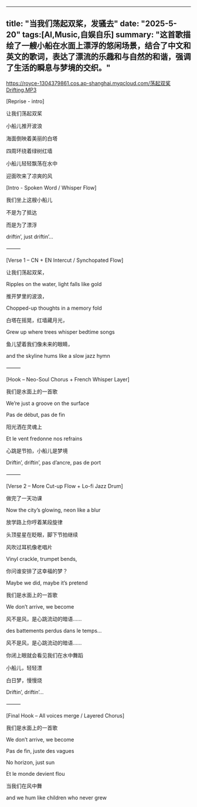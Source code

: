 
---
title: "当我们荡起双桨，发骚去"
date: "2025-5-20"
tags:[AI,Music,自娱自乐]
summary: "这首歌描绘了一艘小船在水面上漂浮的悠闲场景，结合了中文和英文的歌词，表达了漂流的乐趣和与自然的和谐，强调了生活的瞬息与梦境的交织。"
---


https://royce-1304379861.cos.ap-shanghai.myqcloud.com/荡起双桨Drifting.MP3

[Reprise - intro]

让我们荡起双桨

小船儿推开波浪

海面倒映着美丽的白塔

四周环绕着绿树红墙

小船儿轻轻飘荡在水中

迎面吹来了凉爽的风

[Intro - Spoken Word / Whisper Flow]

我们坐上这艘小船儿

不是为了抵达

而是为了漂浮

driftin’, just driftin’…

⸻

[Verse 1 – CN + EN Intercut / Synchopated Flow]

让我们荡起双桨，

Ripples on the water, light falls like gold

推开梦里的波浪，

Chopped-up thoughts in a memory fold

白塔在摇晃，红墙藏月光，

Grew up where trees whisper bedtime songs

鱼儿望着我们像未来的眼睛，

and the skyline hums like a slow jazz hymn

⸻

[Hook – Neo-Soul Chorus + French Whisper Layer]

我们是水面上的一首歌

We’re just a groove on the surface

Pas de début, pas de fin

阳光洒在灵魂上

Et le vent fredonne nos refrains

心跳是节拍，小船儿是梦境

Driftin’, driftin’, pas d’ancre, pas de port

⸻

[Verse 2 – More Cut-up Flow + Lo-fi Jazz Drum]

做完了一天功课

Now the city’s glowing, neon like a blur

放学路上你哼着某段旋律

头顶星星在眨眼，脚下节拍继续

风吹过耳机像老唱片

Vinyl crackle, trumpet bends,

你问谁安排了这幸福的梦？

Maybe we did, maybe it’s pretend

我们是水面上的一首歌

We don’t arrive, we become

风不是风，是心跳流动的暗语……

des battements perdus dans le temps…

风不是风，是心跳流动的暗语……

你闭上眼就会看见我们在水中舞蹈

小船儿，轻轻漂

白日梦，慢慢烧

Driftin’, driftin’…

⸻

[Final Hook – All voices merge / Layered Chorus]

我们是水面上的一首歌

We don’t arrive, we become

Pas de fin, juste des vagues

No horizon, just sun

Et le monde devient flou

当我们在风中舞

and we hum like children who never grew